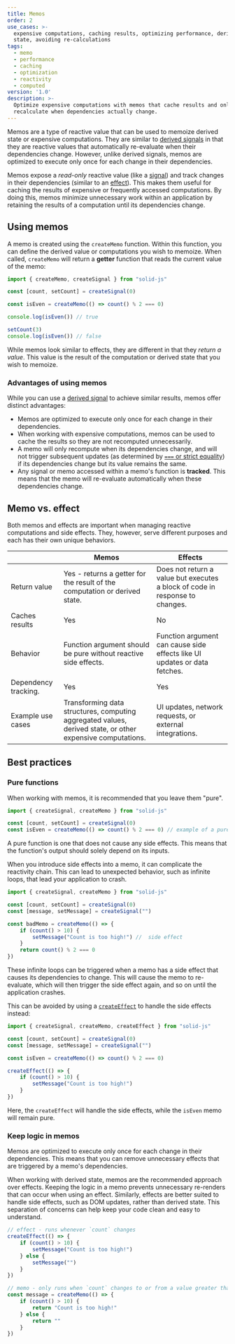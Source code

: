 ```yaml
---
title: Memos
order: 2
use_cases: >-
  expensive computations, caching results, optimizing performance, derived
  state, avoiding re-calculations
tags:
  - memo
  - performance
  - caching
  - optimization
  - reactivity
  - computed
version: '1.0'
description: >-
  Optimize expensive computations with memos that cache results and only
  recalculate when dependencies actually change.
---
```


Memos are a type of reactive value that can be used to memoize derived state or expensive computations.
They are similar to [derived signals](/concepts/derived-values/derived-signals) in that they are reactive values that automatically re-evaluate when their dependencies change.
However, unlike derived signals, memos are optimized to execute only once for each change in their dependencies.

Memos expose a _read-only_ reactive value (like a [signal](/concepts/signals)) and track changes in their dependencies (similar to an [effect](/concepts/effects)).
This makes them useful for caching the results of expensive or frequently accessed computations.
By doing this, memos minimize unnecessary work within an application by retaining the results of a computation until its dependencies change.

## Using memos

A memo is created using the `createMemo` function.
Within this function, you can define the derived value or computations you wish to memoize.
When called, `createMemo` will return a **getter** function that reads the current value of the memo:

```jsx
import { createMemo, createSignal } from "solid-js"

const [count, setCount] = createSignal(0)

const isEven = createMemo(() => count() % 2 === 0)

console.log(isEven()) // true

setCount(3)
console.log(isEven()) // false
```

While memos look similar to effects, they are different in that they _return a value_.
This value is the result of the computation or derived state that you wish to memoize.

### Advantages of using memos

While you can use a [derived signal](/concepts/derived-values/derived-signals) to achieve similar results, memos offer distinct advantages:

- Memos are optimized to execute only once for each change in their dependencies.
- When working with expensive computations, memos can be used to cache the results so they are not recomputed unnecessarily.
- A memo will only recompute when its dependencies change, and will not trigger subsequent updates (as determined by [`===` or strict equality](https://developer.mozilla.org/en-US/docs/Web/JavaScript/Reference/Operators/Strict_equality)) if its dependencies change but its value remains the same.
- Any signal or memo accessed within a memo's function is **tracked**.
  This means that the memo will re-evaluate automatically when these dependencies change.

<EraserLink
	href="https://app.eraser.io/workspace/maDvFw5OryuPJOwSLyK9?elements=ACJTLvgPnReEQszYSUwoLw"
	preview="https://app.eraser.io/workspace/maDvFw5OryuPJOwSLyK9/preview?elements=ACJTLvgPnReEQszYSUwoLw&type=embed"
/>

## Memo vs. effect

Both memos and effects are important when managing reactive computations and side effects.
They, however, serve different purposes and each has their own unique behaviors.

|                      | Memos                                                                                                      | Effects                                                                      |
| -------------------- | ---------------------------------------------------------------------------------------------------------- | ---------------------------------------------------------------------------- |
| Return value         | Yes - returns a getter for the result of the computation or derived state.                                 | Does not return a value but executes a block of code in response to changes. |
| Caches results       | Yes                                                                                                        | No                                                                           |
| Behavior             | Function argument should be pure without reactive side effects.                                            | Function argument can cause side effects like UI updates or data fetches.    |
| Dependency tracking. | Yes                                                                                                        | Yes                                                                          |
| Example use cases    | Transforming data structures, computing aggregated values, derived state, or other expensive computations. | UI updates, network requests, or external integrations.                      |

## Best practices

### Pure functions

When working with memos, it is recommended that you leave them "pure".

```jsx
import { createSignal, createMemo } from "solid-js"

const [count, setCount] = createSignal(0)
const isEven = createMemo(() => count() % 2 === 0) // example of a pure function
```

A pure function is one that does not cause any side effects.
This means that the function's output should solely depend on its inputs.

When you introduce side effects into a memo, it can complicate the reactivity chain.
This can lead to unexpected behavior, such as infinite loops, that lead your application to crash.

```jsx
import { createSignal, createMemo } from "solid-js"

const [count, setCount] = createSignal(0)
const [message, setMessage] = createSignal("")

const badMemo = createMemo(() => {
	if (count() > 10) {
		setMessage("Count is too high!") //  side effect
	}
	return count() % 2 === 0
})
```

These infinite loops can be triggered when a memo has a side effect that causes its dependencies to change.
This will cause the memo to re-evaluate, which will then trigger the side effect again, and so on until the application crashes.

This can be avoided by using a [`createEffect`](/reference/basic-reactivity/create-effect) to handle the side effects instead:

```jsx
import { createSignal, createMemo, createEffect } from "solid-js"

const [count, setCount] = createSignal(0)
const [message, setMessage] = createSignal("")

const isEven = createMemo(() => count() % 2 === 0)

createEffect(() => {
	if (count() > 10) {
		setMessage("Count is too high!")
	}
})
```

Here, the `createEffect` will handle the side effects, while the `isEven` memo will remain pure.

### Keep logic in memos

Memos are optimized to execute only once for each change in their dependencies.
This means that you can remove unnecessary effects that are triggered by a memo's dependencies.

When working with derived state, memos are the recommended approach over effects.
Keeping the logic in a memo prevents unnecessary re-renders that can occur when using an effect.
Similarly, effects are better suited to handle side effects, such as DOM updates, rather than derived state.
This separation of concerns can help keep your code clean and easy to understand.

```jsx
// effect - runs whenever `count` changes
createEffect(() => {
	if (count() > 10) {
		setMessage("Count is too high!")
	} else {
		setMessage("")
	}
})

// memo - only runs when `count` changes to or from a value greater than 10
const message = createMemo(() => {
	if (count() > 10) {
		return "Count is too high!"
	} else {
		return ""
	}
})
```
